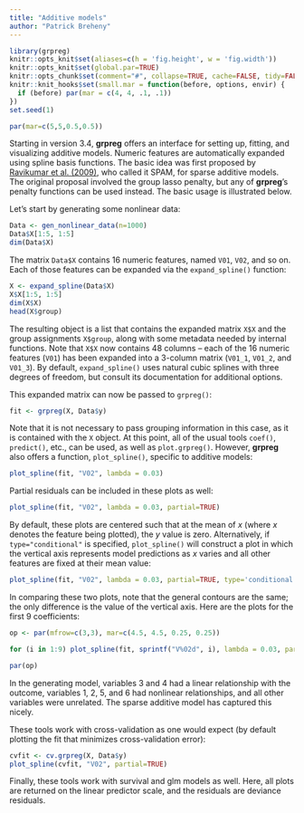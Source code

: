 ```yaml
---
title: "Additive models"
author: "Patrick Breheny"
---
```

  
```r
library(grpreg)
knitr::opts_knit$set(aliases=c(h = 'fig.height', w = 'fig.width'))
knitr::opts_knit$set(global.par=TRUE)
knitr::opts_chunk$set(comment="#", collapse=TRUE, cache=FALSE, tidy=FALSE)
knitr::knit_hooks$set(small.mar = function(before, options, envir) {
  if (before) par(mar = c(4, 4, .1, .1))
})
set.seed(1)
```
```r
par(mar=c(5,5,0.5,0.5))
```

Starting in version 3.4, **grpreg** offers an interface for setting up, fitting, and visualizing additive models. Numeric features are automatically expanded using spline basis functions. The basic idea was first proposed by [Ravikumar et al. (2009)](https://doi.org/10.1111/j.1467-9868.2009.00718.x), who called it SPAM, for sparse additive models. The original proposal involved the group lasso penalty, but any of **grpreg**'s penalty functions can be used instead. The basic usage is illustrated below.

Let's start by generating some nonlinear data:

```r
Data <- gen_nonlinear_data(n=1000)
Data$X[1:5, 1:5]
dim(Data$X)
```

The matrix `Data$X` contains 16 numeric features, named `V01`, `V02`, and so on. Each of those features can be expanded via the `expand_spline()` function:

```r
X <- expand_spline(Data$X)
X$X[1:5, 1:5]
dim(X$X)
head(X$group)
```

The resulting object is a list that contains the expanded matrix `X$X` and the group assignments `X$group`, along with some metadata needed by internal functions. Note that `X$X` now contains 48 columns -- each of the 16 numeric features (`V01`) has been expanded into a 3-column matrix (`V01_1`, `V01_2`, and `V01_3`). By default, `expand_spline()` uses natural cubic splines with three degrees of freedom, but consult its documentation for additional options.

This expanded matrix can now be passed to `grpreg()`:

```r
fit <- grpreg(X, Data$y)
```

Note that it is not necessary to pass grouping information in this case, as it is contained with the `X` object. At this point, all of the usual tools `coef()`, `predict()`, etc., can be used, as well as `plot.grpreg()`. However, **grpreg** also offers a function, `plot_spline()`, specific to additive models:

```r
plot_spline(fit, "V02", lambda = 0.03)
```

Partial residuals can be included in these plots as well:

```r
plot_spline(fit, "V02", lambda = 0.03, partial=TRUE)
```

By default, these plots are centered such that at the mean of $x$ (where $x$ denotes the feature being plotted), the $y$ value is zero. Alternatively, if `type="conditional"` is specified, `plot_spline()` will construct a plot in which the vertical axis represents model predictions as $x$ varies and all other features are fixed at their mean value:

```r
plot_spline(fit, "V02", lambda = 0.03, partial=TRUE, type='conditional')
```

In comparing these two plots, note that the general contours are the same; the only difference is the value of the vertical axis. Here are the plots for the first 9 coefficients:

```r
op <- par(mfrow=c(3,3), mar=c(4.5, 4.5, 0.25, 0.25))
```

```r
for (i in 1:9) plot_spline(fit, sprintf("V%02d", i), lambda = 0.03, partial=TRUE, warn=FALSE)
```

```r
par(op)
```

In the generating model, variables 3 and 4 had a linear relationship with the outcome, variables 1, 2, 5, and 6 had nonlinear relationships, and all other variables were unrelated. The sparse additive model has captured this nicely.

These tools work with cross-validation as one would expect (by default plotting the fit that minimizes cross-validation error):

```r
cvfit <- cv.grpreg(X, Data$y)
plot_spline(cvfit, "V02", partial=TRUE)
```

Finally, these tools work with survival and glm models as well. Here, all plots are returned on the linear predictor scale, and the residuals are deviance residuals.
